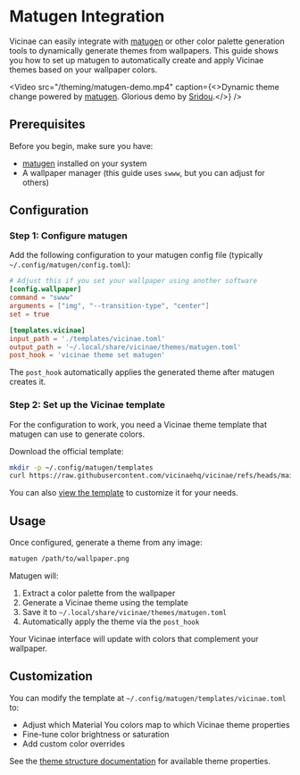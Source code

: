 # Matugen Integration

Vicinae can easily integrate with [matugen](https://github.com/InioX/matugen) or other color palette generation tools to dynamically generate themes from wallpapers. This guide shows you how to set up matugen to automatically create and apply Vicinae themes based on your wallpaper colors.

<Video
  src="/theming/matugen-demo.mp4"
  caption={<>Dynamic theme change powered by <a href="https://github.com/InioX/matugen">matugen</a>. Glorious demo by <a href="https://github.com/Sridou">Sridou</a>.</>}
/>

## Prerequisites

Before you begin, make sure you have:
- [matugen](https://github.com/InioX/matugen) installed on your system
- A wallpaper manager (this guide uses `swww`, but you can adjust for others)

## Configuration

### Step 1: Configure matugen

Add the following configuration to your matugen config file (typically `~/.config/matugen/config.toml`):

```toml
# Adjust this if you set your wallpaper using another software
[config.wallpaper]
command = "swww"
arguments = ["img", "--transition-type", "center"]
set = true

[templates.vicinae]
input_path = './templates/vicinae.toml'
output_path = '~/.local/share/vicinae/themes/matugen.toml'
post_hook = 'vicinae theme set matugen'
```

The `post_hook` automatically applies the generated theme after matugen creates it.

### Step 2: Set up the Vicinae template

For the configuration to work, you need a Vicinae theme template that matugen can use to generate colors.

Download the official template:

```bash
mkdir -p ~/.config/matugen/templates
curl https://raw.githubusercontent.com/vicinaehq/vicinae/refs/heads/main/extra/matugen.toml > ~/.config/matugen/templates/vicinae.toml
```

You can also [view the template](https://raw.githubusercontent.com/vicinaehq/vicinae/refs/heads/main/extra/matugen.toml) to customize it for your needs.

## Usage

Once configured, generate a theme from any image:

```bash
matugen /path/to/wallpaper.png
```

Matugen will:
1. Extract a color palette from the wallpaper
2. Generate a Vicinae theme using the template
3. Save it to `~/.local/share/vicinae/themes/matugen.toml`
4. Automatically apply the theme via the `post_hook`

Your Vicinae interface will update with colors that complement your wallpaper.

## Customization

You can modify the template at `~/.config/matugen/templates/vicinae.toml` to:
- Adjust which Material You colors map to which Vicinae theme properties
- Fine-tune color brightness or saturation
- Add custom color overrides

See the [theme structure documentation](/theming/theme-structure) for available theme properties.
